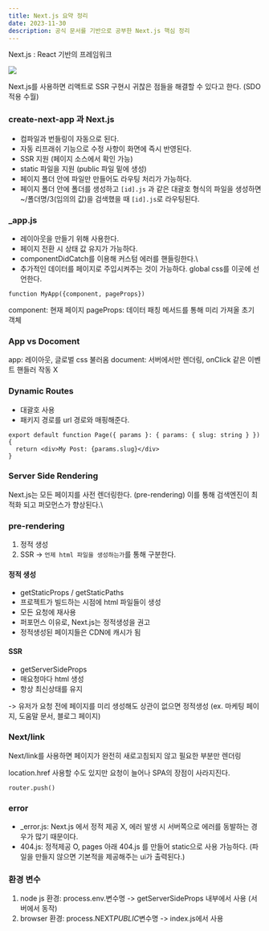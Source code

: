 ```yaml
---
title: Next.js 요약 정리
date: 2023-11-30
description: 공식 문서를 기반으로 공부한 Next.js 핵심 정리
---
```


Next.js : React 기반의 프레임워크

![](https://velog.velcdn.com/images/songhaeunsong/post/330713bf-2993-4b5b-af01-0e1ac526cd1c/image.png)

Next.js를 사용하면 리액트로 SSR 구현시 귀찮은 점들을 해결할 수 있다고 한다. (SDO 적용 수월)

### create-next-app 과 Next.js

- 컴파일과 번들링이 자동으로 된다.
- 자동 리프래쉬 기능으로 수정 사항이 화면에 즉시 반영된다.
- SSR 지원 (페이지 소스에서 확인 가능)
- static 파일을 지원 (public 파일 밑에 생성)
- 페이지 폴더 안에 파일만 만들어도 라우팅 처리가 가능하다.
- 페이지 폴더 안에 폴더를 생성하고 `[id].js` 과 같은 대괄호 형식의 파일을 생성하면 ~/폴더명/3(임의의 값)을 검색했을 때 `[id].js`로 라우팅된다.

### \_app.js

- 레이아웃을 만들기 위해 사용한다.
- 페이지 전환 시 상태 값 유지가 가능하다.
- componentDidCatch를 이용해 커스텀 에러를 핸들링한다.\
- 추가적인 데이터를 페이지로 주입시켜주는 것이 가능하다.
  global css를 이곳에 선언한다.

```
function MyApp({component, pageProps})
```

component: 현재 페이지
pageProps: 데이터 패칭 메서드를 통해 미리 가져올 초기 객체

### App vs Docoment

app: 레이아웃, 글로벌 css 불러옴
document: 서버에서만 렌더링, onClick 같은 이벤트 핸들러 작동 X

### Dynamic Routes

- 대괄호 사용
- 패키지 경로를 url 경로와 매핑해준다.

```
export default function Page({ params }: { params: { slug: string } }) {
  return <div>My Post: {params.slug}</div>
}
```

### Server Side Rendering

Next.js는 모든 페이지를 사전 렌더링한다. (pre-rendering)
이를 통해 검색엔진이 최적화 되고 퍼모먼스가 향상된다.\

### pre-rendering

1. 정적 생성
2. SSR
   -> `언제 html 파일을 생성하는가`를 통해 구분한다.

#### 정적 생성

- getStaticProps / getStaticPaths
- 프로젝트가 빌드하는 시점에 html 파일들이 생성
- 모든 요청에 재사용
- 퍼포먼스 이유로, Next.js는 정적생성을 권고
- 정적생성된 페이지들은 CDN에 캐시가 됨

#### SSR

- getServerSideProps
- 매요청마다 html 생성
- 항상 최신상태를 유지

-> 유저가 요청 전에 페이지를 미리 생성해도 상관이 없으면 정적생성
(ex. 마케팅 페이지, 도움말 문서, 블로그 페이지)

### Next/link

Next/link를 사용하면 페이지가 완전히 새로고침되지 않고 필요한 부분만 렌더링

location.href 사용할 수도 있지만 요청이 늘어나 SPA의 장점이 사라지진다.

```
router.push()
```

### error

- \_error.js: Next.js 에서 정적 제공 X, 에러 발생 시 서버쪽으로 에러를 동발하는 경우가 많기 때문이다.
- 404.js: 정적제공 O, pages 아래 404.js 를 만들어 static으로 사용 가능하다. (파일을 만들지 않으면 기본적을 제공해주는 ui가 출력된다.)

### 환경 변수

1. node js 환경: process.env.변수명
   -> getServerSideProps 내부에서 사용 (서버에서 동작)
2. browser 환경: process.NEXT*PUBLIC*변수명
   -> index.js에서 사용
